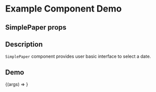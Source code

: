 
<Meta title="Example/SimplePaper" component={SimplePaper} />

# Example Component Demo

## SimplePaper props
<Props of={SimplePaper} />

## Description

`SimplePaper` component provides user basic interface to select a date.

## Demo

<Canvas>
  <Story name="Example SimplePaper">
    {(args) => <SimplePaper {...args} />}
  </Story>
</Canvas>
